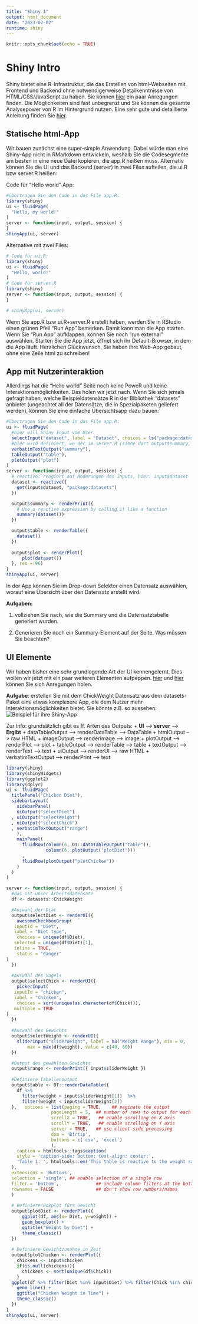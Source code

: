 ```yaml
---
title: "Shiny 1"
output: html_document
date: "2023-02-02"
runtime: shiny
---
```


```r
knitr::opts_chunk$set(echo = TRUE)
```

# Shiny Intro

Shiny bietet eine R-Infrastruktur, die das Erstellen von html-Webseiten mit Frontend und Backend ohne notwendigerweise Detailkenntnisse von HTML/CSS/JavaScript zu haben. Sie können [hier](https://shiny.rstudio.com/gallery/) ein paar Anregungen finden. Die Möglichkeiten sind fast unbegrenzt und Sie können die gesamte Analysepower von R im Hintergrund nutzen. Eine sehr gute und detaillierte Anleitung finden Sie [hier](https://mastering-shiny.org/).

## Statische html-App
Wir bauen zunächst eine super-simple Anwendung. Dabei würde man eine Shiny-App nicht in RMarkdown entwickeln, weshalb Sie die Codesegmente am besten in eine neue Datei kopieren, die app.R heißen muss. Alternativ können Sie die UI und das Backend (server) in zwei Files aufteilen, die ui.R bzw server.R heißen:

Code für "Hello world" App:
```r
#übertragen Sie den Code in das File app.R:
library(shiny)
ui <- fluidPage(
  "Hello, my world!"
)
server <- function(input, output, session) {
}
shinyApp(ui, server)
```

Alternative mit zwei Files:
```r
# Code für ui.R:
library(shiny)
ui <- fluidPage(
  "Hello, world!"
)
# Code für server.R
library(shiny)
server <- function(input, output, session) {
}

# shinyApp(ui, server)
```

Wenn Sie app.R bzw ui.R+server.R erstellt haben, werden Sie in RStudio einen grünen Pfeil "Run App" bemerken. Damit kann man die App starten. Wenn Sie "Run App" aufklappen, können Sie noch "run external" auswählen. Starten Sie die App jetzt, öffnet sich ihr Default-Browser, in dem die App läuft. Herzlichen Glückwunsch, Sie haben ihre Web-App gebaut, ohne eine Zeile html zu schreiben! 

## App mit Nutzerinteraktion

Allerdings hat die "Hello world" Seite noch keine PoweR und keine Interaktionsmöglichkeiten. Das holen wir jetzt nach. Wenn Sie sich jemals gefragt haben, welche Beispieldatensätze R in der Bibliothek "datasets" anbietet (ungeachtet all der Datensätze, die in Spezialpaketen geliefert werden), können Sie eine einfache Übersichtsapp dazu bauen: 
```r
#übertragen Sie den Code in das File app.R:
ui <- fluidPage(
  #hier will Shiny Input vom User
  selectInput("dataset", label = "Dataset", choices = ls("package:datasets")),
  #hier wird definiert, wo der im server.R (siehe dort output$summary, output$table) erzeugte Output erscheinen soll
  verbatimTextOutput("summary"),
  tableOutput("table"),
  plotOutput("plot")
)
server <- function(input, output, session) {
  # reactive: reagiert auf Änderungen des Inputs, hier: input$dataset
  dataset <- reactive({
    get(input$dataset, "package:datasets")
  })

  output$summary <- renderPrint({
    # Use a reactive expression by calling it like a function
    summary(dataset())
  })

  output$table <- renderTable({
    dataset()
  })
  
  output$plot <- renderPlot({
      plot(dataset())
  }, res = 96)
}
shinyApp(ui, server)
```

In der App können Sie im Drop-down Selektor einen Datensatz auswählen, worauf eine Übersicht über den Datensatz erstellt wird.

**Aufgaben:** 

1. vollziehen Sie nach, wie die Summary und die Datensatztabelle generiert wurden.

2. Generieren Sie noch ein Summary-Element auf der Seite. Was müssen Sie beachten?

## UI Elemente

Wir haben bisher eine sehr grundlegende Art der UI kennengelernt. Dies wollen wir jetzt mit ein paar weiteren Elementen aufpeppen. [hier](https://shiny.rstudio.com/gallery/widget-gallery.html) und [hier](https://shinyapps.dreamrs.fr/shinyWidgets/) können Sie sich Anregungen holen.

**Aufgabe**: erstellen Sie mit dem ChickWeight Datensatz aus dem datasets-Paket eine etwas komplexere App, die dem Nutzer mehr Interaktionsmöglichkeiten bietet. Sie könnte z.B. so aussehen:
![Beispiel für ihre Shiny-App](images/ChickenWeightApp.png)

Zur Info: grundsätzlich gibt es ff. Arten des Outputs:
+ **UI**                --> **server**            --> **Ergibt**
+ dataTableOutput	  --> renderDataTable   --> DataTable
+ htmlOutput	                            --> raw HTML
+ imageOutput	      --> renderImage       --> image
+ plotOutput	      --> renderPlot        --> plot
+ tableOutput	      --> renderTable       --> table
+ textOutput	      --> renderText        --> text
+ uiOutput	        --> renderUI          --> raw HTML
+ verbatimTextOutput    --> renderPrint   --> text

```r
library(shiny)
library(shinyWidgets)
library(ggplot2)
library(dplyr)
ui <- fluidPage(
  titlePanel("Chicken Diet"),
  sidebarLayout(
    sidebarPanel(
    uiOutput("selectDiet")
  , uiOutput("selectWeight")
  , uiOutput("selectChick")
  , verbatimTextOutput("range")
    ),
    mainPanel(
      fluidRow(column(6, DT::dataTableOutput("table")),
               column(6, plotOutput("plotDiet")))
      ,
      fluidRow(plotOutput("plotChicken"))
    )
  )
)

server <- function(input, output, session) {
  #das ist unser Arbeitsdatensatz
  df <- datasets::ChickWeight

  #Auswahl der Diät
  output$selectDiet <- renderUI({
    awesomeCheckboxGroup(
   inputId = "Diet",
   label = "Diet type", 
    choices = unique(df$Diet),
   selected = unique(df$Diet)[1],
   inline = TRUE, 
    status = "danger"
)
  })
  
  #Auswahl des Vogels
  output$selectChick <- renderUI({
    pickerInput(
   inputId = "chicken",
   label = "Chicken", 
    choices = sort(unique(as.character(df$Chick))),
   multiple = TRUE
)
  })
  
  #Auswahl des Gewichts
  output$selectWeight <- renderUI({
    sliderInput("sliderWeight", label = h3("Weight Range"), min = 0, 
        max = max(df$weight), value = c(40, 60))
  })

  #Output des gewählten Gewichts
  output$range <- renderPrint({ input$sliderWeight })
  
  #Definiere Tabellenoutput
  output$table <- DT::renderDataTable({
    df %>% 
      filter(weight > input$sliderWeight[1])  %>% 
      filter(weight < input$sliderWeight[2])
  },   options = list(paging = TRUE,    ## paginate the output
                 pageLength = 5,  ## number of rows to output for each page
                 scrollX = TRUE,   ## enable scrolling on X axis
                 scrollY = TRUE,   ## enable scrolling on Y axis
                 server = TRUE,   ## use client-side processing
                 dom = 'Bfrtip',
                 buttons = c('csv', 'excel')
                 ),
    caption = htmltools::tags$caption(
    style = 'caption-side: bottom; text-align: center;',
    'Table 1: ', htmltools::em('This table is reactive to the weight range you set.')
  ), 
  extensions = 'Buttons',
  selection = 'single', ## enable selection of a single row
  filter = 'bottom',              ## include column filters at the bottom
  rownames = FALSE                ## don't show row numbers/names
  )
  
  # Definiere Boxplot fürs Gewicht
  output$plotDiet <- renderPlot({
      ggplot(df, aes(x= Diet, y=weight)) + 
      geom_boxplot() +
      ggtitle("Weight by Diet") + 
      theme_classic() 
  })
  
  # Definiere Gewichtzunahme in Zeit 
  output$plotChicken <- renderPlot({
    chickens <- input$chicken
    if(is.null(chickens)){
      chickens <- sort(unique(df$Chick))
    } 
  ggplot(df %>% filter(Diet %in% input$Diet) %>% filter(Chick %in% chickens), aes(x = Time, y = weight, color = Chick)) +
    geom_line() +
    ggtitle("Chicken Weight in Time") + 
    theme_classic() 
  })
}
shinyApp(ui, server)
```


